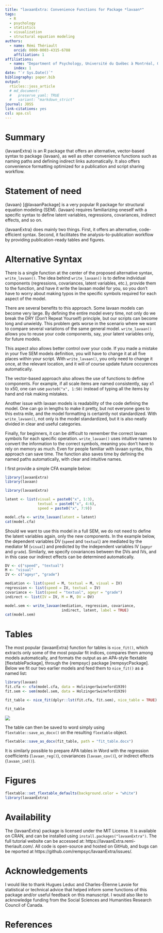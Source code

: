 ```yaml
---
title: "lavaanExtra: Convenience Functions for Package *lavaan*"
tags:
  - R
  - psychology
  - statistics
  - visualization
  - structural equation modeling
authors:
  - name: Rémi Thériault
    orcid: 0000-0003-4315-6788
    affiliation: 1
affiliations:
  - name: "Department of Psychology, Université du Québec à Montréal, Québec, Canada"
    index: 1
date: "`r Sys.Date()`"
bibliography: paper.bib
output:
  rticles::joss_article
  # md_document:
  #   preserve_yaml: TRUE
  #   variant: "markdown_strict"
journal: JOSS
link-citations: yes
csl: apa.csl
---
```


# Summary

{lavaanExtra} is an R package that offers an alternative, vector-based syntax to 
package {lavaan}, as well as other convenience functions such as naming paths 
and defining indirect links automatically. It also offers convenience formatting 
optimized for a publication and script sharing workflow.

# Statement of need

{lavaan} [@lavaanPackage] is a very popular R package for structural equation 
modeling (SEM). {lavaan} requires familiarizing oneself with a specific syntax
to define latent variables, regressions, covariances, indirect effects, and so
on.

{lavaanExtra} does mainly two things. First, it offers an alternative, 
code-efficient syntax. Second, it facilitates the analysis-to-publication
workflow by providing publication-ready tables and figures.

# Alternative Syntax

There is a single function at the center of the proposed alternative syntax,
`write_lavaan()`. The idea behind `write_lavaan()` is to define individual 
components (regressions, covariances, latent variables, etc.), provide them to 
the function, and have it write the lavaan model for you, so you don't have to
worry about making typos in the specific symbols required for each aspect of 
the model.

There are several benefits to this approach. Some lavaan models can become
very large. By defining the entire model every time, not only do we break the 
DRY (Don't Repeat Yourself) principle, but our scripts can become long and 
unwieldy. This problem gets worse in the scenario where we want to compare 
several variations of the same general model. `write_lavaan()` allows you to 
reuse your code components, say, your latent variables only, for future models.

This aspect also allows better control over your code. If you made a mistake
in your five SEM models definition, you will have to change it at all five 
places within your script. With `write_lavaan()`, you only need to change it 
once, at the relevant location, and it will of course update future occurences
automatically.

The vector-based approach also allows the use of functions to define components.
For example, if all scale items are named consistently, say x1 to x50, one can 
use `paste0("x", 1:50)` instead of typing all the items by hand and risk making 
mistakes.

Another issue with lavaan models is readability of the code defining the model. 
One can go in lengths to make it pretty, but not everyone goes to this extra 
mile, and the model formatting is certaintly not standardized. With 
`write_lavaan()`, not only is the model standardized, but it is also neatly
divided in clear and useful categories.

Finally, for beginners, it can be difficult to remember the correct lavaan 
symbols for each specific operation. `write_lavaan()` uses intuitive names to
convert the information to the correct symbols, meaning you don't have to rely
on memory as much. Even for people familiar with lavaan syntax, this approach
can save time. The function also saves time by defining the named paths 
automatically, with clear and intuitive names.

I first provide a simple CFA example below:

```r
library(lavaanExtra)
library(lavaan)
```


```r
library(lavaanExtra)

latent <- list(visual = paste0("x", 1:3),
               textual = paste0("x", 4:6),
               speed = paste0("x", 7:9))

model.cfa <- write_lavaan(latent = latent)
cat(model.cfa)

```

Should we want to use this model in a full SEM, we do not need to define the
latent variables again, only the new components. In the example below, the
dependent variables DV (`speed` and `textual`) are mediated by the mediator M 
(`visual`) and predicted by the independent variables IV (`ageyr` and `grade`).
Similarly, we specify covariances between the DVs and IVs, and in this case
our indirect effects can be determined automatically.

```r
DV <- c("speed", "textual")
M <- "visual"
IV <- c("ageyr", "grade")

mediation <- list(speed = M, textual = M, visual = IV)
regression <- list(speed = IV, textual = IV)
covariance <- list(speed = "textual", ageyr = "grade")
indirect <- list(IV = IV, M = M, DV = DV)

model.sem <- write_lavaan(mediation, regression, covariance, 
                          indirect, latent, label = TRUE)
cat(model.sem)
```

# Tables

The most popular {lavaanExtra} function for tables is `nice_fit()`, which 
extracts only some of the most popular fit indices, compares them among models 
automatically, and formats the output as an APA-style flextable 
[flextablePackage], through the {rempsyc} package [rempsycPackage]. Below we fit
our two earlier models and feed them to `nice_fit()` as a named list:

```r
library(lavaan)
fit.cfa <- cfa(model.cfa, data = HolzingerSwineford1939)
fit.sem <- sem(model.sem, data = HolzingerSwineford1939)

fit_table <- nice_fit(dplyr::lst(fit.cfa, fit.sem), nice_table = TRUE)
```

```r
fit_table
```

![](fit table.png)

The table can then be saved to word simply using `flextable::save_as_docx()` on
the resulting `flextable` object. 

```r
flextable::save_as_docx(fit_table, path = "fit_table.docx")
```

It is similarly possible to prepare APA tables in Word with the regression
coefficients (`lavaan_reg()`), covariances (`lavaan_cov()`), or indirect effects 
(`lavaan_ind()`).

# Figures

```r
flextable::set_flextable_defaults(background.color = "white")
library(lavaanExtra)
```


# Availability

The {lavaanExtra} package is licensed under the MIT License. It is available on 
CRAN, and can be installed using `install.packages("lavaanExtra")`. The full 
tutorial website can be accessed at: https://lavaanExtra.remi-theriault.com/. 
All code is open-source and hosted on GitHub, and bugs can be reported at 
https://github.com/rempsyc/lavaanExtra/issues/.

# Acknowledgements

I would like to thank Hugues Leduc and Charles-Étienne Lavoie for statistical or 
technical advice that helped inform some functions of this package and/or useful 
feedback on this manuscript. I would also like to acknowledge funding from the 
Social Sciences and Humanities Research Council of Canada.

# References
